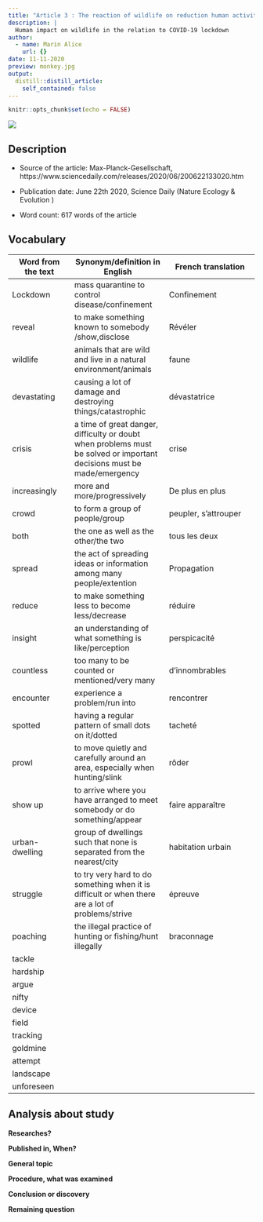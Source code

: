 ```yaml
---
title: "Article 3 : The reaction of wildlife on reduction human activity "
description: |
  Human impact on wildlife in the relation to COVID-19 lockdown
author:
  - name: Marin Alice
    url: {}
date: 11-11-2020
preview: monkey.jpg
output:
  distill::distill_article:
    self_contained: false
---
```


```r
knitr::opts_chunk$set(echo = FALSE)
```

![](monkey.jpg)

## Description

* Source of the article: Max-Planck-Gesellschaft, https://www.sciencedaily.com/releases/2020/06/200622133020.htm

* Publication date: June 22th 2020, Science Daily (Nature Ecology & Evolution )

* Word count: 617 words of the article

## Vocabulary

**Word from the text** | **Synonym/definition in English** | **French translation**
-----------------------|-----------------------------------|---------------------------------
Lockdown               |mass quarantine to control disease/confinement |Confinement
reveal                 |to make something known to somebody /show,disclose |Révéler
wildlife               |animals that are wild and live in a natural environment/animals |faune
devastating            |causing a lot of damage and destroying things/catastrophic |dévastatrice
crisis                 |a time of great danger, difficulty or doubt when problems must be solved or important decisions must be made/emergency |crise
increasingly           |more and more/progressively |De plus en plus
crowd                  |to form a group of people/group |peupler, s'attrouper
both                   |the one as well as the other/the two |tous les deux 
spread                 | the act of spreading ideas or information among many people/extention |Propagation
reduce                 |to make something less to become less/decrease |réduire
insight                |an understanding of what something is like/perception |perspicacité
countless              |too many to be counted or mentioned/very many |d'innombrables
encounter              |experience a problem/run into |rencontrer
spotted                |having a regular pattern of small dots on it/dotted |tacheté
prowl                  |to move quietly and carefully around an area, especially when hunting/slink |rôder
show up                |to arrive where you have arranged to meet somebody or do something/appear |faire apparaître
urban-dwelling         |group of dwellings such that none is separated from the nearest/city |habitation urbain
struggle               |to try very hard to do something when it is difficult or when there are a lot of problems/strive |épreuve
poaching               |the illegal practice of hunting or fishing/hunt illegally  |braconnage
tackle                 |
hardship               |
argue                  |
nifty                  |
device                 |
field                  |
tracking               |
goldmine               |
attempt                |
landscape              |
unforeseen             |

## Analysis about study

**Researches?**



**Published in, When?**



**General topic**



**Procedure, what was examined**



**Conclusion or discovery**



**Remaining question**



